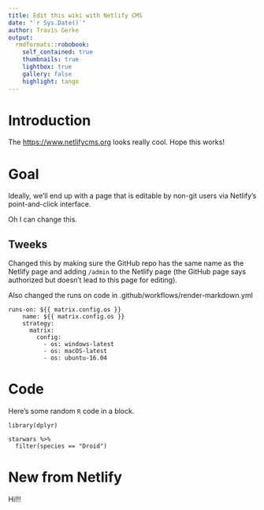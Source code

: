 ```yaml
---
title: Edit this wiki with Netlify CMS
date: "`r Sys.Date()`"
author: Travis Gerke
output:
  rmdformats::robobook:
    self_contained: true
    thumbnails: true
    lightbox: true
    gallery: false
    highlight: tango
---
```

# Introduction

The [https://www.netlifycms.org](NetlifyCMS) looks really cool. Hope this works!

# Goal

Ideally, we'll end up with a page that is editable by non-git users via Netlify's point-and-click interface.



Oh I can change this.

## Tweeks

Changed this by making sure the GitHub repo has the same name as the Netlify page and adding `/admin` to the Netlify page (the GitHub page says authorized but doesn't lead to this page for editing).

Also changed the runs on code in .github/workflows/render-markdown.yml

```
runs-on: ${{ matrix.config.os }}
    name: ${{ matrix.config.os }}
    strategy:
      matrix:
        config:
          - os: windows-latest
          - os: macOS-latest
          - os: ubuntu-16.04
```

# Code

Here's some random `R` code in a block.

```
library(dplyr)

starwars %>% 
  filter(species == "Droid")
```

# New from Netlify

Hi!!!